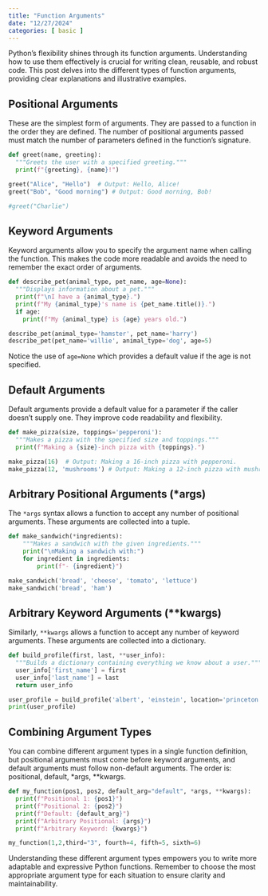 ```yaml
---
title: "Function Arguments"
date: "12/27/2024"
categories: [ basic ]
---
```



Python's flexibility shines through its function arguments.  Understanding how to use them effectively is crucial for writing clean, reusable, and robust code. This post delves into the different types of function arguments, providing clear explanations and illustrative examples.

##  Positional Arguments

These are the simplest form of arguments. They are passed to a function in the order they are defined.  The number of positional arguments passed must match the number of parameters defined in the function's signature.

```python
def greet(name, greeting):
  """Greets the user with a specified greeting."""
  print(f"{greeting}, {name}!")

greet("Alice", "Hello")  # Output: Hello, Alice!
greet("Bob", "Good morning") # Output: Good morning, Bob!

#greet("Charlie") 
```

## Keyword Arguments

Keyword arguments allow you to specify the argument name when calling the function. This makes the code more readable and avoids the need to remember the exact order of arguments.

```python
def describe_pet(animal_type, pet_name, age=None):
  """Displays information about a pet."""
  print(f"\nI have a {animal_type}.")
  print(f"My {animal_type}'s name is {pet_name.title()}.")
  if age:
    print(f"My {animal_type} is {age} years old.")

describe_pet(animal_type='hamster', pet_name='harry')
describe_pet(pet_name='willie', animal_type='dog', age=5)
```

Notice the use of `age=None` which provides a default value if the age is not specified.

## Default Arguments

Default arguments provide a default value for a parameter if the caller doesn't supply one.  They improve code readability and flexibility.

```python
def make_pizza(size, toppings='pepperoni'):
  """Makes a pizza with the specified size and toppings."""
  print(f"Making a {size}-inch pizza with {toppings}.")

make_pizza(16)  # Output: Making a 16-inch pizza with pepperoni.
make_pizza(12, 'mushrooms') # Output: Making a 12-inch pizza with mushrooms.
```

## Arbitrary Positional Arguments (*args)

The `*args` syntax allows a function to accept any number of positional arguments. These arguments are collected into a tuple.

```python
def make_sandwich(*ingredients):
    """Makes a sandwich with the given ingredients."""
    print("\nMaking a sandwich with:")
    for ingredient in ingredients:
        print(f"- {ingredient}")

make_sandwich('bread', 'cheese', 'tomato', 'lettuce')
make_sandwich('bread', 'ham')
```


## Arbitrary Keyword Arguments (**kwargs)

Similarly, `**kwargs` allows a function to accept any number of keyword arguments. These arguments are collected into a dictionary.

```python
def build_profile(first, last, **user_info):
  """Builds a dictionary containing everything we know about a user."""
  user_info['first_name'] = first
  user_info['last_name'] = last
  return user_info

user_profile = build_profile('albert', 'einstein', location='princeton', field='physics')
print(user_profile)
```

## Combining Argument Types

You can combine different argument types in a single function definition, but positional arguments must come before keyword arguments, and default arguments must follow non-default arguments.  The order is: positional, default, *args, **kwargs.


```python
def my_function(pos1, pos2, default_arg="default", *args, **kwargs):
  print(f"Positional 1: {pos1}")
  print(f"Positional 2: {pos2}")
  print(f"Default: {default_arg}")
  print(f"Arbitrary Positional: {args}")
  print(f"Arbitrary Keyword: {kwargs}")

my_function(1,2,third="3", fourth=4, fifth=5, sixth=6)
```

Understanding these different argument types empowers you to write more adaptable and expressive Python functions.  Remember to choose the most appropriate argument type for each situation to ensure clarity and maintainability.

